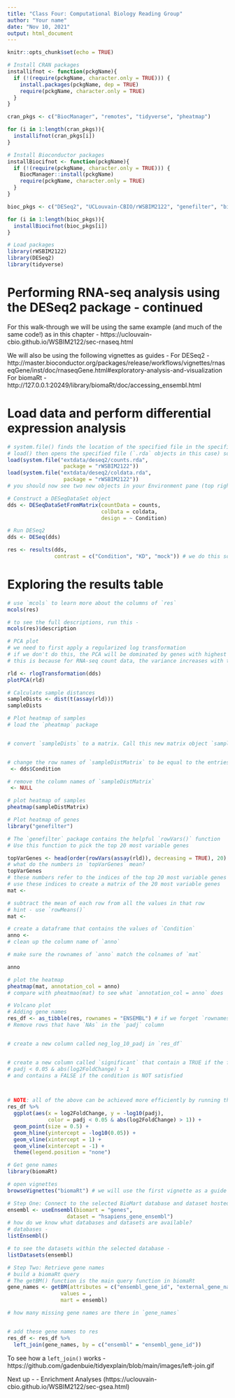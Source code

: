 ```yaml
---
title: "Class Four: Computational Biology Reading Group"
author: "Your name"
date: "Nov 10, 2021"
output: html_document
---
```


```r
knitr::opts_chunk$set(echo = TRUE)

# Install CRAN packages
installifnot <- function(pckgName){
  if (!(require(pckgName, character.only = TRUE))) {
    install.packages(pckgName, dep = TRUE)
    require(pckgName, character.only = TRUE)
  }
}

cran_pkgs <- c("BiocManager", "remotes", "tidyverse", "pheatmap")

for (i in 1:length(cran_pkgs)){
  installifnot(cran_pkgs[i])
}

# Install Bioconductor packages
installBiocifnot <- function(pckgName){
  if (!(require(pckgName, character.only = TRUE))) {
    BiocManager::install(pckgName)
    require(pckgName, character.only = TRUE)
  }
}

bioc_pkgs <- c("DESeq2", "UCLouvain-CBIO/rWSBIM2122", "genefilter", "biomaRt")

for (i in 1:length(bioc_pkgs)){
  installBiocifnot(bioc_pkgs[i])
}

# Load packages
library(rWSBIM2122)
library(DESeq2)
library(tidyverse)
```

# Performing RNA-seq analysis using the DESeq2 package - continued

For this walk-through we will be using the same example (and much of the same code!) as in this chapter - https://uclouvain-cbio.github.io/WSBIM2122/sec-rnaseq.html

We will also be using the following vignettes as guides - 
For DESeq2 - http://master.bioconductor.org/packages/release/workflows/vignettes/rnaseqGene/inst/doc/rnaseqGene.html#exploratory-analysis-and-visualization
For biomaRt - http://127.0.0.1:20249/library/biomaRt/doc/accessing_ensembl.html

# Load data and perform differential expression analysis

```r
# system.file() finds the location of the specified file in the specified package
# load() then opens the specified file (`.rda` objects in this case) so that they appear in our global environment 
load(system.file("extdata/deseq2/counts.rda",
                  package = "rWSBIM2122"))
load(system.file("extdata/deseq2/coldata.rda",
                  package = "rWSBIM2122"))
# you should now see two new objects in your Environment pane (top right-hand corner)

# Construct a DESeqDataSet object
dds <- DESeqDataSetFromMatrix(countData = counts,
                              colData = coldata,
                              design = ~ Condition) 

# Run DESeq2
dds <- DESeq(dds)

res <- results(dds,
               contrast = c("Condition", "KD", "mock")) # we do this so that `mock` becomes the group we're comparing to
```

# Exploring the results table

```r
# use `mcols` to learn more about the columns of `res`
mcols(res)

# to see the full descriptions, run this - 
mcols(res)$description

# PCA plot
# we need to first apply a regularized log transformation
# if we don't do this, the PCA will be dominated by genes with highest ABSOLUTE count
# this is because for RNA-seq count data, the variance increases with the mean 

rld <- rlogTransformation(dds)
plotPCA(rld)

# Calculate sample distances
sampleDists <- dist(t(assay(rld)))
sampleDists

# Plot heatmap of samples
# load the `pheatmap` package


# convert `sampleDists` to a matrix. Call this new matrix object `sampleDistMatrix`


# change the row names of `sampleDistMatrix` to be equal to the entries of `Condition`
 <- dds$Condition

# remove the column names of `sampleDistMatrix`
 <- NULL

# plot heatmap of samples
pheatmap(sampleDistMatrix)

# Plot heatmap of genes
library("genefilter")

# The `genefilter` package contains the helpful `rowVars()` function
# Use this function to pick the top 20 most variable genes

topVarGenes <- head(order(rowVars(assay(rld)), decreasing = TRUE), 20)
# what do the numbers in `topVarGenes` mean?
topVarGenes
# these numbers refer to the indices of the top 20 most variable genes in `rld`
# use these indices to create a matrix of the 20 most variable genes
mat <- 

# subtract the mean of each row from all the values in that row
# hint - use `rowMeans()`
mat <- 

# create a dataframe that contains the values of `Condition`
anno <- 
# clean up the column name of `anno`

# make sure the rownames of `anno` match the colnames of `mat`

anno

# plot the heatmap
pheatmap(mat, annotation_col = anno)
# compare with pheatmao(mat) to see what `annotation_col = anno` does

# Volcano plot
# Adding gene names
res_df <- as_tibble(res, rownames = "ENSEMBL") # if we forget `rownames = `, we lose all the gene names!
# Remove rows that have `NAs` in the `padj` column


# create a new column called neg_log_10_padj in `res_df`


# create a new column called `significant` that contain a TRUE if the following condition is satisfied - 
# padj < 0.05 & abs(log2FoldChange) > 1
# and contains a FALSE if the condition is NOT satisfied



# NOTE: all of the above can be achieved more efficiently by running the following
res_df %>%
  ggplot(aes(x = log2FoldChange, y = -log10(padj),
             color = padj < 0.05 & abs(log2FoldChange) > 1)) +
  geom_point(size = 0.5) +
  geom_hline(yintercept = -log10(0.05)) +
  geom_vline(xintercept = 1) +
  geom_vline(xintercept = -1) +
  theme(legend.position = "none")

# Get gene names
library(biomaRt)

# open vignettes
browseVignettes("biomaRt") # we will use the first vignette as a guide for the code below

# Step One: Connect to the selected BioMart database and dataset hosted by Ensembl
ensembl <- useEnsembl(biomart = "genes", 
                   dataset = "hsapiens_gene_ensembl")
# how do we know what databases and datasets are available?
# databases - 
listEnsembl()

# to see the datasets within the selected database - 
listDatasets(ensembl)

# Step Two: Retrieve gene names
# build a biomaRt query
# The getBM() function is the main query function in biomaRt
gene_names <- getBM(attributes = c("ensembl_gene_id", "external_gene_name"),
                 values = ,
                 mart = ensembl)

# how many missing gene names are there in `gene_names`


# add these gene names to res
res_df <- res_df %>% 
  left_join(gene_names, by = c("ensembl" = "ensembl_gene_id"))
```
To see how a `left_join()` works - 
https://github.com/gadenbuie/tidyexplain/blob/main/images/left-join.gif

Next up - 
- Enrichment Analyses (https://uclouvain-cbio.github.io/WSBIM2122/sec-gsea.html)

